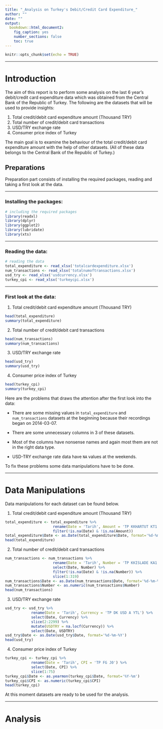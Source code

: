 ```yaml
---
title: "_Analysis on Turkey's Debit/Credit Card Expenditure_"
author: ""
date: ""
output: 
  bookdown::html_document2:
    fig_caption: yes
    number_sections: false
    toc: true
---
```


```r
knitr::opts_chunk$set(echo = TRUE)
```


<!-- # graph example -->
<!-- ```{r pressure, echo=FALSE, fig.cap='Pressure Plot', fig.align='center'} -->
<!-- plot(pressure) -->
<!-- ``` -->
<!-- As we can see from \@ref(fig:pressure) bal bla bla -->

---------

# Introduction  

The aim of this report is to perform some analysis on the last 6 year's debit/credit card expenditure data which was obtained from the Central Bank of the Republic of Turkey. The following are the datasets that will be used to provide insights:   

1. Total credit/debit card expenditure amount (Thousand TRY)
2. Total number of credit/debit card transactions
3. USD/TRY exchange rate
4. Consumer price index of Turkey

The main goal is to examine the behaviour of the total credit/debit card expenditure amount with the help of other datasets. (All of these data belongs to the Central Bank of the Republic of Turkey.)     

## Preparations  

Preparation part consists of installing the required packages, reading and taking a first look at the data.  

-------

### Installing the packages:  

```r
# including the required packages
library(readxl)
library(dplyr)
library(ggplot2)
library(lubridate)
library(xts)
```

--------

### Reading the data:

```r
# reading the data
total_expenditure <- read_xlsx('totalcardexpenditure.xlsx')
num_transactions <- read_xlsx('totalnumoftransactions.xlsx')
usd_try <- read_xlsx('usdcurrency.xlsx')
turkey_cpi <- read_xlsx('turkeycpi.xlsx')
```  

---------

### First look at the data:  

1. Total credit/debit card expenditure amount (Thousand TRY)  

```r
head(total_expenditure)
summary(total_expenditure)
```

2. Total number of credit/debit card transactions 

```r
head(num_transactions)
summary(num_transactions)
```

3. USD/TRY exchange rate 

```r
head(usd_try)
summary(usd_try)
```

4. Consumer price index of Turkey  

```r
head(turkey_cpi)
summary(turkey_cpi)
```  

Here are the problems that draws the attention after the first look into the data:  

* There are some missing values in `total_expenditure` and `num_transactions` datasets at the beginning because their recordings began on 2014-03-07.  

* There are some unnecessary columns in 3 of these datasets.  

* Most of the columns have nonsense names and again most them are not in the right data type.  

* USD-TRY exchange rate data have `NA` values at the weekends.  

To fix these problems some data manipulations have to be done. 

--------

# Data Manipulations  

Data manipulations for each dataset can be found below.  

1. Total credit/debit card expenditure amount (Thousand TRY)  

```r
total_expenditure <- total_expenditure %>%
                      rename(Date = 'Tarih', Amount = 'TP KKHARTUT KT1') %>%
                      filter(!is.na(Date) & !is.na(Amount))
total_expenditure$Date <- as.Date(total_expenditure$Date, format='%d-%m-%Y')
head(total_expenditure)
```

2. Total number of credit/debit card transactions 

```r
num_transactions <- num_transactions %>%
                      rename(Date = 'Tarih', Number = 'TP KKISLADE KA1') %>%
                      select(Date, Number) %>%
                      filter(!is.na(Date) & !is.na(Number)) %>%
                      slice(1:319)
num_transactions$Date <- as.Date(num_transactions$Date, format='%d-%m-%Y')
num_transactions$Number <- as.numeric(num_transactions$Number)
head(num_transactions)
```

3. USD/TRY exchange rate 

```r
usd_try <- usd_try %>%
            rename(Date = 'Tarih', Currency = 'TP DK USD A YTL') %>%
            select(Date, Currency) %>%
            slice(2:2299) %>%
            mutate(USDTRY = na.locf(Currency)) %>%
            select(Date, USDTRY)
usd_try$Date <- as.Date(usd_try$Date, format='%d-%m-%Y')
head(usd_try)
```

4. Consumer price index of Turkey  

```r
turkey_cpi <- turkey_cpi %>%
            rename(Date = 'Tarih', CPI = 'TP FG J0') %>%
            select(Date, CPI) %>%
            slice(1:75)
turkey_cpi$Date <- as.yearmon(turkey_cpi$Date, format='%Y-%m')
turkey_cpi$CPI <- as.numeric(turkey_cpi$CPI)
head(turkey_cpi)
```  

At this moment datasets are ready to be used for the analysis.    

--------

# Analysis  









